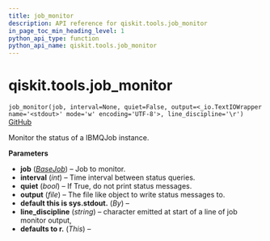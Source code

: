 ```yaml
---
title: job_monitor
description: API reference for qiskit.tools.job_monitor
in_page_toc_min_heading_level: 1
python_api_type: function
python_api_name: qiskit.tools.job_monitor
---
```


# qiskit.tools.job\_monitor

<span id="qiskit.tools.job_monitor" />

`job_monitor(job, interval=None, quiet=False, output=<_io.TextIOWrapper name='<stdout>' mode='w' encoding='UTF-8'>, line_discipline='\r')` [GitHub](https://github.com/qiskit/qiskit/tree/stable/0.19/qiskit/tools/monitor/job_monitor.py "view source code")

Monitor the status of a IBMQJob instance.

**Parameters**

*   **job** ([*BaseJob*](qiskit.providers.BaseJob "qiskit.providers.BaseJob")) – Job to monitor.
*   **interval** (*int*) – Time interval between status queries.
*   **quiet** (*bool*) – If True, do not print status messages.
*   **output** (*file*) – The file like object to write status messages to.
*   **default this is sys.stdout.** (*By*) –
*   **line\_discipline** (*string*) – character emitted at start of a line of job monitor output,
*   **defaults to r.** (*This*) –

